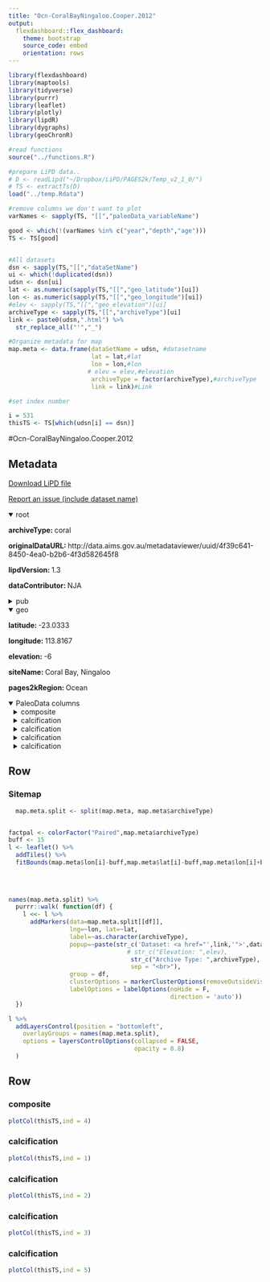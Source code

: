 ```yaml
---
title: "Ocn-CoralBayNingaloo.Cooper.2012"
output: 
  flexdashboard::flex_dashboard:
    theme: bootstrap
    source_code: embed
    orientation: rows
---
```


```r
library(flexdashboard)
library(maptools)
library(tidyverse)
library(purrr)
library(leaflet)
library(plotly)
library(lipdR)
library(dygraphs)
library(geoChronR)

#read functions
source("../functions.R")

#prepare LiPD data..
# D <- readLipd("~/Dropbox/LiPD/PAGES2k/Temp_v2_1_0/")
# TS <- extractTs(D)
load("../temp.Rdata")

#remove columns we don't want to plot
varNames <- sapply(TS, "[[","paleoData_variableName")

good <- which(!(varNames %in% c("year","depth","age")))
TS <- TS[good]


#All datasets
dsn <- sapply(TS,"[[","dataSetName")
ui <- which(!duplicated(dsn))
udsn <- dsn[ui]
lat <- as.numeric(sapply(TS,"[[","geo_latitude")[ui])
lon <- as.numeric(sapply(TS,"[[","geo_longitude")[ui])
#elev <- sapply(TS,"[[","geo_elevation")[ui]
archiveType <- sapply(TS,"[[","archiveType")[ui]
link <- paste0(udsn,".html") %>% 
  str_replace_all("'","_")

#Organize metadata for map
map.meta <- data.frame(dataSetName = udsn, #datasetname
                       lat = lat,#lat
                       lon = lon,#lon
                      # elev = elev,#elevation
                       archiveType = factor(archiveType),#archiveType
                       link = link)#Link

#set index number

i = 531
thisTS <- TS[which(udsn[i] == dsn)]
```
#Ocn-CoralBayNingaloo.Cooper.2012

Metadata {.sidebar}
-------------------------------------
[Download LiPD file](Ocn-CoralBayNingaloo.Cooper.2012.lpd)
            

[Report an issue (include dataset name)](https://github.com/nickmckay/LiPDverse/issues)

<details open style="margin-left: 0px">
<summary>root</summary>
<p style="margin-left: 0px"><strong>archiveType: </strong>coral
<p style="margin-left: 0px"><strong>originalDataURL: </strong>http://data.aims.gov.au/metadataviewer/uuid/4f39c641-8450-4ea0-b2b6-4f3d582645f8
<p style="margin-left: 0px"><strong>lipdVersion: </strong>1.3
<p style="margin-left: 0px"><strong>dataContributor: </strong>NJA
</details>
<details>
<summary>pub</summary>
<details style="margin-left: 10px">
<summary>pub1</summary>
<p style="margin-left: 10px"><strong>author: </strong>Cooper, T. F.;O'Leary, R. A.;Lough, J. M.
<p style="margin-left: 10px"><strong>citeKey: </strong>cooper2012growthofwesternaustralian
<p style="margin-left: 10px"><strong>journal: </strong>Science
<p style="margin-left: 10px"><strong>volume: </strong>335
<p style="margin-left: 10px"><strong>pages: </strong>593-596
<p style="margin-left: 10px"><strong>pubYear: </strong>2012
<p style="margin-left: 10px"><strong>title: </strong>Growth of Western Australian Corals in the Anthropocene
<p style="margin-left: 10px"><strong>DOI: </strong>10.1126/science.1214570
</details>
<details style="margin-left: 10px">
<summary>pub2</summary>
<p style="margin-left: 10px"><strong>author: </strong>Cooper, T.F.
<p style="margin-left: 10px"><strong>citeKey: </strong>cooper0thisstudyDataCitation
<p style="margin-left: 10px"><strong>title: </strong>This study
</details>
</details>
<details open style="margin-left: 0px">
<summary>geo</summary>
<p style="margin-left: 0px"><strong>latitude: </strong>-23.0333
<p style="margin-left: 0px"><strong>longitude: </strong>113.8167
<p style="margin-left: 0px"><strong>elevation: </strong>-6
<p style="margin-left: 0px"><strong>siteName: </strong>Coral Bay, Ningaloo
<p style="margin-left: 0px"><strong>pages2kRegion: </strong>Ocean
</details>
<details open>
<summary>PaleoData columns</summary>
<details style="margin-left: 10px">
<summary>composite</summary>
<p style="margin-left: 10px"><strong>TSid: </strong>LPD3100fe0a
<p style="margin-left: 10px"><strong>variableName: </strong>composite
<p style="margin-left: 10px"><strong>units: </strong>percent
<p style="margin-left: 10px"><strong>description: </strong>composite of individual samples, after standardization
<p style="margin-left: 10px"><strong>useInGlobalTemperatureAnalysis: </strong>TRUE
<details>
<summary>interpretation</summary>
<details style="margin-left: 20px">
<summary>1</summary>
<p style="margin-left: 20px"><strong>interpDirection: </strong>positive
<p style="margin-left: 20px"><strong>scope: </strong>climate
<p style="margin-left: 20px"><strong>seasonality: </strong>1 2 3 4 5 6 7 8 9 10 11 12
<p style="margin-left: 20px"><strong>variable: </strong>T
<p style="margin-left: 20px"><strong>variableDetail: </strong>sea@surface
</details>
</details>
</details>
<details style="margin-left: 10px">
<summary>calcification</summary>
<p style="margin-left: 10px"><strong>TSid: </strong>LPDf7af3f2e
<p style="margin-left: 10px"><strong>variableName: </strong>calcification
<p style="margin-left: 10px"><strong>units: </strong>g/cm/yr
<p style="margin-left: 10px"><strong>description: </strong>calcification rate measurements from individual samples
<p style="margin-left: 10px"><strong>useInGlobalTemperatureAnalysis: </strong>FALSE
</details>
<details style="margin-left: 10px">
<summary>calcification</summary>
<p style="margin-left: 10px"><strong>TSid: </strong>LPDf2047c95
<p style="margin-left: 10px"><strong>variableName: </strong>calcification
<p style="margin-left: 10px"><strong>units: </strong>g/cm/yr
<p style="margin-left: 10px"><strong>description: </strong>calcification rate measurements from individual samples
<p style="margin-left: 10px"><strong>useInGlobalTemperatureAnalysis: </strong>FALSE
</details>
<details style="margin-left: 10px">
<summary>calcification</summary>
<p style="margin-left: 10px"><strong>TSid: </strong>LPD7d948e2c
<p style="margin-left: 10px"><strong>variableName: </strong>calcification
<p style="margin-left: 10px"><strong>units: </strong>g/cm/yr
<p style="margin-left: 10px"><strong>description: </strong>calcification rate measurements from individual samples
<p style="margin-left: 10px"><strong>useInGlobalTemperatureAnalysis: </strong>FALSE
</details>
<details style="margin-left: 10px">
<summary>calcification</summary>
<p style="margin-left: 10px"><strong>TSid: </strong>LPDf316b97e
<p style="margin-left: 10px"><strong>variableName: </strong>calcification
<p style="margin-left: 10px"><strong>units: </strong>g/cm/yr
<p style="margin-left: 10px"><strong>description: </strong>calcification rate measurements from individual samples
<p style="margin-left: 10px"><strong>useInGlobalTemperatureAnalysis: </strong>FALSE
</details>

Row
-----------------------------------------------------------------------

### Sitemap

```r
  map.meta.split <- split(map.meta, map.meta$archiveType)


factpal <- colorFactor("Paired",map.meta$archiveType)
buff <- 15
l <- leaflet() %>% 
  addTiles() %>% 
  fitBounds(map.meta$lon[i]-buff,map.meta$lat[i]-buff,map.meta$lon[i]+buff,map.meta$lat[i]+buff)
  

  
  
names(map.meta.split) %>%
  purrr::walk( function(df) {
    l <<- l %>%
      addMarkers(data=map.meta.split[[df]],
                 lng=~lon, lat=~lat,
                 label=~as.character(archiveType),
                 popup=~paste(str_c('Dataset: <a href="',link,'">',dataSetName,'</a>'),
                                 # str_c("Elevation: ",elev),
                                  str_c("Archive Type: ",archiveType),
                                  sep = "<br>"),
                 group = df,
                 clusterOptions = markerClusterOptions(removeOutsideVisibleBounds = F),
                 labelOptions = labelOptions(noHide = F,
                                             direction = 'auto'))
  })

l %>%
  addLayersControl(position = "bottomleft",
    overlayGroups = names(map.meta.split),
    options = layersControlOptions(collapsed = FALSE,
                                   opacity = 0.8)
  )
```

Row {.tabset .tabset-fade}
-----------------------------------------------------------------------

### composite
```r
plotCol(thisTS,ind = 4)
```

### calcification
```r
plotCol(thisTS,ind = 1)
```

### calcification
```r
plotCol(thisTS,ind = 2)
```

### calcification
```r
plotCol(thisTS,ind = 3)
```

### calcification
```r
plotCol(thisTS,ind = 5)
```
